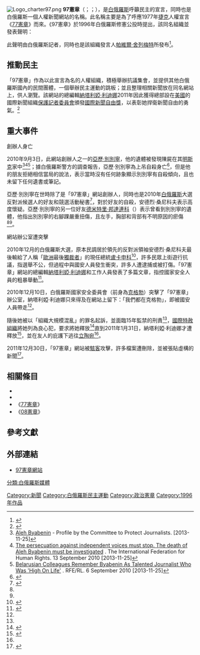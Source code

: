 [[File:Logo_charter97.png|thumb]]
'''97憲章'''（{{lang-be|'''Хартыя'97'''}}；{{lang-ru|'''Хартия'97'''}}；{{lang-en|'''Charter 97'''}}），是[[白俄羅斯|白俄羅斯]]呼籲民主的宣言，同時也是白俄羅斯一個人權新聞網站的名稱。此名稱主要是為了呼應1977年[[捷克|捷克]]人權宣言《[[77憲章|77憲章]]》而來。《97憲章》於1996年白俄羅斯修憲公投時提出，該同名組織並發表聲明：{{Cquote|以消滅[[獨裁|獨裁]]政權和恢復白俄羅斯民主為原則，願獻身於獨立、[[自由|自由]]、[[民主|民主]]，尊重[[人權|人權]]，聲援群眾。}}

此聲明由白俄羅斯記者，同時也是該組織發言人[[帕維爾·舍列梅特|帕維爾·舍列梅特]]所發布<ref>{{cite web |url=http://news.bbc.co.uk/2/hi/europe/29562.stm |title=Belarus government accused of human rights abuses |author= |date=11 November 1997 |work= |publisher=BBC News |accessdate=2013-11-25 |archive-date=2013-12-02 |archive-url=https://web.archive.org/web/20131202222905/http://news.bbc.co.uk/2/hi/europe/29562.stm |dead-url=no }}</ref>。

==推動民主==

「97憲章」作為以此宣言為名的人權組織，積極舉辦抗議集會，並提供其他白俄羅斯國內的民間團體，一個舉辦民主運動的跳板；並且整理相關新聞放在同名網站上，供人瀏覽。該網站的總編輯[[納塔利婭·利迪娜|納塔利婭·利迪娜]]2011年因此獲得總部設在[[美國|美國]]的國際新聞組織[[保護記者委員會|保護記者委員會]]頒發[[國際新聞自由獎|國際新聞自由獎]]，以表彰她捍衛新聞自由的勇氣。<ref>{{cite web |url=http://cpj.org/awards/ |title=CPJ International Press Freedom Awards 2011 |year=2011 |publisher=Committee to Protect Journalists |accessdate=2013-11-25 |archive-date=2012-01-18 |archive-url=https://web.archive.org/web/20120118041300/https://www.cpj.org/awards/ |dead-url=yes }}</ref>

==重大事件==
;創辦人身亡
2010年9月3日，此網站創辦人之一的[[亞歷·別別寧|亞歷·別別寧]]，他的遺體被發現陳屍在其[[明斯克|明斯克]]家中<ref name="CPJ">[http://cpj.org/killed/2010/aleh-byabenin.php Aleh Byabenin] {{Wayback|url=http://cpj.org/killed/2010/aleh-byabenin.php |date=20101121174829 }} - Profile by the Committee to Protect Journalists. [2013-11-25]</ref><ref name="FIDH">[http://www.fidh.org/The-persecution-against-independent-voices-must The persecuation against independent voices must stop. The death of Aleh Byabenin must be investigated] {{Wayback|url=http://www.fidh.org/The-persecution-against-independent-voices-must |date=20111031154033 }}. The International Federation for Human Rights. 13 September 2010 [2013-11-25]</ref><ref name="refl">[http://www.rferl.org/content/Colleagues_Remember_Byabenin_As_Talented_Journalist_Who_Was_High_On_Life/2149946.html Belarusian Colleagues Remember Byabenin As Talented Journalist Who Was 'High On Life'] {{Wayback|url=http://www.rferl.org/content/Colleagues_Remember_Byabenin_As_Talented_Journalist_Who_Was_High_On_Life/2149946.html |date=20131202221544 }}. RFE/RL. 6 September 2010 [2013-11-25]</ref>；據白俄羅斯警方的調查報告，亞歷·別別寧為上吊自殺身亡<ref>{{cite web |url=http://www.bbc.co.uk/zhongwen/trad/world/2010/09/100904_brief_belarus_death.shtml|title=簡訊：白俄反對黨要員"自殺"
|year=2010-09-04|publisher=BBC|accessdate=2013-11-25}}</ref>，但是他的朋友拒絕相信當局的說法，表示當時沒有任何跡象顯示別別寧有自殺傾向，且也未留下任何遺書或筆記。

亞歷·別別寧在世時除了是「97憲章」網站創辦人，同時也是2010年[[白俄羅斯|白俄羅斯]]大選反對派候選人{{Link-en|安德烈·桑尼科夫|Andrei Sannikov}}的好友和競選活動秘書<ref name="lukashenka">{{cite news|url=http://belarus.tol.org/?p=185|title=Life Under Lukashenka|first=|date=1 December 2010|publisher=Belarus.tol.org|accessdate=2013-11-25|archive-url=https://web.archive.org/web/20110812080303/http://belarus.tol.org/?p=185|archive-date=2011-08-12|dead-url=yes}}</ref>，對於好友的自殺，安德烈·桑尼科夫表示高度懷疑。亞歷·別別寧的另一位好友[[德米特里·邦達連科|德米特里·邦達連科]]（{{lang|en|Dmitry Bandarenko}}）表示曾看到別別寧的遺體，他指出別別寧的右腳踝嚴重扭傷，且左手，胸部和背部有不明原因的瘀傷<ref name="CPJ"/><ref name="FIDH"/>。

;網站辦公室遭突擊
2010年12月的白俄羅斯大選，原本民調居於領先的反對派領袖安德烈·桑尼科夫最後輸給了人稱「[[歐洲|歐洲]]最後[[獨裁者|獨裁者]]」的現任總統[[盧卡申科|盧卡申科]]<ref>{{cite web |url=http://www.telegraph.co.uk/news/worldnews/europe/belarus/8214397/Alexander-Lukashenko-Europes-last-dictator.html |title=Alexander Lukashenko: "Europe's last dictator" |author=Andrew Osborn |date=20 December 2010 |work= |publisher=''The Daily Telegraph'' |accessdate=2013-11-25 |archive-date=2013-12-19 |archive-url=https://web.archive.org/web/20131219174932/http://www.telegraph.co.uk/news/worldnews/europe/belarus/8214397/Alexander-Lukashenko-Europes-last-dictator.html |dead-url=no }}</ref>，許多民眾上街遊行抗議，指選舉不公，但過程中與國安人員發生衝突，許多人遭逮捕或被打傷。「97憲章」網站的總編輯[[納塔利婭·利迪娜|納塔利婭·利迪娜]]和工作人員發表了多篇文章，指控國家安全人員的粗暴舉動<ref name="NYT">{{cite news |url=http://www.nytimes.com/2010/12/22/world/europe/22belarus.html |title=Clashes in Belarus Show Resilience of Both Sides |author=Michael Schwirtz |date=21 December 2010 |work= |publisher=''[[The_New_York_Times|The New York Times]]'' |accessdate=2013-11-25 |archive-date=2010-12-22 |archive-url=https://web.archive.org/web/20101222072513/http://www.nytimes.com//2010//12//22//world//europe//22belarus.html |dead-url=no }}</ref>。

2010年12月10日，白俄羅斯國家安全委員會（前身為[[克格勃|克格勃]]）突擊了「97憲章」辦公室，納塔利婭·利迪娜只來得及在網站上留下：「我們都在克格勃」，即被國安人員帶走<ref name="NYT" />。

隨後她被以「組織大規模混亂」的罪名起訴，並面臨15年監禁的刑責<ref name=CPJ />，[[國際特赦組織|國際特赦組織]]將她列為良心犯，要求將她釋放<ref>{{cite web |url=http://www.amnesty.org/fr/news-and-updates/belarus-urged-free-prisoners-conscience-held-after-post-election-protest-2011-01-11 |title=Le Bélarus exhorté à libérer des prisonniers d'opinion incarcérés à la suite d'une manifestation postélectorale |author= |date=11 January 2011 |language=fr |work= |publisher=Amnesty International |accessdate=2013-11-25 |archive-date=2013-12-26 |archive-url=https://web.archive.org/web/20131226214206/http://www.amnesty.org/fr/news-and-updates/belarus-urged-free-prisoners-conscience-held-after-post-election-protest-2011-01-11 |dead-url=no }}</ref>直到2011年1月31日，納塔利婭·利迪娜才遭釋放<ref>{{cite web |url=http://www.ifex.org/belarus/2011/02/01/house_arrest/ |title=Authorities free Radina, Khalip but impose severe restrictions |author= |date=31 January 2011 |work= |publisher=IFEX |accessdate=2013-11-25 |archive-date=2013-11-04 |archive-url=https://web.archive.org/web/20131104043403/http://www.ifex.org/belarus/2011/02/01/house_arrest/ |dead-url=no }}</ref>，並在友人的庇護下逃往[[立陶宛|立陶宛]]<ref name=CPJ />。

2011年12月30日，「97憲章」網站被[[駭客|駭客]]攻擊，許多檔案遭刪除，並被張貼虛構的新聞<ref>{{cite web |url=http://www.ifex.org/belarus/2011/01/05/khalip_radina_charged/ |title=Pro-opposition news website attacked, shut down |author= |date=30 December 2011 |work= |publisher=IFEX |accessdate=2013-11-25 |archive-date=2013-12-03 |archive-url=https://web.archive.org/web/20131203040446/http://www.ifex.org/belarus/2011/01/05/khalip_radina_charged/ |dead-url=no }}</ref>。

==相關條目==
*{{Link-en|白俄羅斯民主運動|Belarusian democracy movement}}
*{{Link-en|白俄羅斯2010年總統大選|Belarusian presidential election, 2010}}
*《[[77憲章|77憲章]]》
*《[[08憲章|08憲章]]》

== 參考文獻 ==
{{reflist}}

==外部連結==
*[http://charter97.org/en/news/ 97憲章網站]{{Wayback|url=http://charter97.org/en/news/ |date=20110429200652 }}

{{白俄羅斯民主運動}}

[[Category:新聞|Category:新聞]]
[[分類:白俄羅斯媒體|分類:白俄羅斯媒體]]
[[Category:白俄羅斯民主運動|Category:白俄羅斯民主運動]]
[[Category:政治憲章|Category:政治憲章]]
[[Category:1996年作品|Category:1996年作品]]